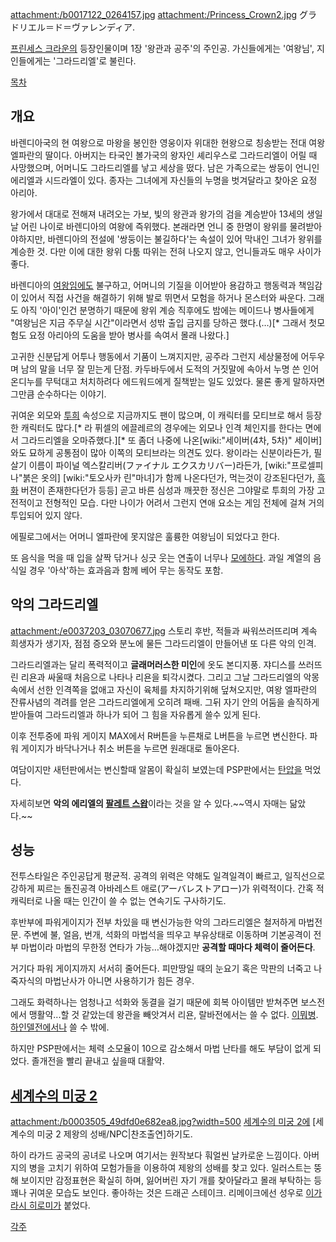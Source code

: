 attachment:/b0017122_0264157.jpg
attachment:/Princess_Crown2.jpg
グラドリエル＝ド＝ヴァレンディア.

[[프린세스 크라운]]의 등장인물이며 1장 '왕관과 공주'의 주인공. 가신들에게는 '여왕님', 지인들에게는 '그라드리엘'로 불린다.

[[목차]]

== 개요 ==
바렌디아국의 현 여왕으로 마왕을 봉인한 영웅이자 위대한 현왕으로 칭송받는 전대 여왕 엘파란의 딸이다. 아버지는 타국인 볼가국의 왕자인 셰리우스로 그라드리엘이 어릴 때 사망했으며, 어머니도 그라드리엘를 낳고 세상을 떴다. 남은 가족으로는 쌍둥이 언니인 에리엘과 시드라엘이 있다. 종자는 그녀에게 자신들의 누명을 벗겨달라고 찾아온 요정 아리아.

왕가에서 대대로 전해져 내려오는 가보, 빛의 왕관과 왕가의 검을 계승받아 13세의 생일날 어린 나이로 바렌디아의 여왕에 즉위했다. 본래라면 언니 중 한명이 왕위를 물려받아야하지만, 바렌디아의 전설에 '쌍둥이는 불길하다'는 속설이 있어 막내인 그녀가 왕위를 계승한 것. 다만 이에 대한 왕위 다툼 따위는 전혀 나오지 않고, 언니들과도 매우 사이가 좋다.

바렌디아의 [[여왕]]임에도 불구하고, 어머니의 기질을 이어받아 용감하고 행동력과 책임감이 있어서 직접 사건을 해결하기 위해 발로 뛰면서 모험을 하거나 몬스터와 싸운다. 그래도 아직 '아이'인건 분명하기 때문에 왕위 계승 직후에도 밤에는 메이드나 병사들에게 "여왕님은 지금 주무실 시간"이라면서 성밖 출입 금지를 당하곤 했다.(…)[*  그래서 첫모험도 요정 아리아의 도움을 받아 병사를 속여서 몰래 나왔다.]

고귀한 신분답게 어투나 행동에서 기품이 느껴지지만, 공주라 그런지 세상물정에 어두우며 남의 말을 너무 잘 믿는게 단점. 카두바두에서 도적의 거짓말에 속아서 누명 쓴 인어 온디누를 무턱대고 처치하려다 에드워드에게 질책받는 일도 있었다. 물론 좋게 말하자면 그만큼 순수하다는 이야기.

귀여운 외모와 [[투희]] 속성으로 지금까지도 팬이 많으며, 이 캐릭터를 모티브로 해서 등장한 캐릭터도 많다.[* 라 퓌셀의 에끌레르의 경우에는 외모나 인격 체인지를 한다는 면에서 그라드리엘을 오마쥬했다.][* 또 좀더 나중에 나온[wiki:"세이버(4차, 5차)" 세이버]와도 묘하게 공통점이 많아 이쪽의 모티브라는 의견도 있다. 왕이라는 신분이라든가, 필살기 이름이 파이널 엑스칼리버(ファイナル エクスカリバー)라든가, [wiki:"프로셀피나"붉은 옷의] [wiki:"토오사카 린"마녀]가 함께 나온다던가, 먹는것이 강조된다던가, [[흑화]] 버젼이 존재한다던가 등등] 곧고 바른 심성과 깨끗한 정신은 그야말로 투희의 가장 고전적이고 전형적인 모습. 다만 나이가 어려서 그런지 연애 요소는 게임 전체에 걸쳐 거의 투입되어 있지 않다.

에필로그에서는 어머니 엘파란에 못지않은 훌륭한 여왕님이 되었다고 한다.

또 음식을 먹을 때 입을 살짝 닦거나 싱긋 웃는 연출이 너무나 [[모에]]하다. 과일 계열의 음식일 경우 '아삭'하는 효과음과 함께 베어 무는 동작도 포함.

== 악의 그라드리엘 ==
attachment:/e0037203_03070677.jpg
스토리 후반, 적들과 싸워쓰러뜨리며 계속 희생자가 생기자, 점점 증오와 분노에 물든 그라드리엘이 만들어낸 또 다른 악의 인격. 

그라드리엘과는 달리 폭력적이고 '''글래머러스한 미인'''에 옷도 본디지풍. 쟈디스를 쓰러뜨린 리욘과 싸울때 처음으로 나타나 리욘을 퇴각시켰다. 그리고 그날 그라드리엘의 악몽 속에서 선한 인격쪽을 없애고 자신이 육체를 차지하기위해 덮쳐오지만, 여왕 엘파란의 잔류사념의 격려를 얻은 그라드리엘에게 오히려 패배. 그뒤 자기 안의 어둠을 솔직하게 받아들여 그라드리엘과 하나가 되어 그 힘을 자유롭게 쓸수 있게 된다. 

이후 전투중에 파워 게이지 MAX에서 R버튼을 누른채로 L버튼을 누르면 변신한다. 파워 게이지가 바닥나거나 취소 버튼을 누르면 원래대로 돌아온다.

여담이지만 새턴판에서는 변신할때 알몸이 확실히 보였는데 PSP판에서는 [[탄압]]을 먹었다.

자세히보면 '''악의 에리엘의 [[팔레트 스왑]]'''이라는 것을 알 수 있다.~~역시 자매는 닮았다.~~

== 성능 ==
전투스타일은 주인공답게 평균적. 공격의 위력은 약해도 일격일격이 빠르고, 일직선으로 강하게 찌르는 돌진공격 아바레스트 애로(アーバレストアロー)가 위력적이다. 간혹 적캐릭터로 나올 때는 인간이 쓸 수 없는 연속기도 구사하기도. 

후반부에 파워게이지가 전부 차있을 때 변신가능한 악의 그라드리엘은 철저하게 마법전문. 주변에 불, 얼음, 번개, 석화의 마법석을 띄우고 부유상태로 이동하며 기본공격이 전부 마법이라 마법의 무한정 연타가 가능…해야겠지만 '''공격할 때마다 체력이 줄어든다'''. 

거기다 파워 게이지까지 서서히 줄어든다. 피만땅일 때의 눈요기 혹은 막판의 너죽고 나죽자식의 마법난사가 아니면 사용하기가 힘든 경우. 

그래도 화력하나는 엄청나고 석화와 동결을 걸기 때문에 회복 아이템만 받쳐주면 보스전에서 맹활약...할 것 같았는데 왕관을 빼앗겨서 리욘, 랄바전에서는 쓸 수 없다. [[이뭐병]]. [[하인델]]전에서나 쓸 수 밖에.

하지만 PSP판에서는 체력 소모율이 10으로 감소해서 마법 난타를 해도 부담이 없게 되었다. 졸개전을 빨리 끝내고 싶을때 대활약.

== [[세계수의 미궁 2]] ==
attachment:/b0003505_49dfd0e682ea8.jpg?width=500
[[세계수의 미궁 2]]에 [세계수의 미궁 2 제왕의 성배/NPC|찬조출연]하기도.

하이 라가드 공국의 공녀로 나오며 여기서는 원작보다 훠얼씬 날카로운 느낌이다. 아버지의 병을 고치기 위하여 모험가들을 이용하여 제왕의 성배를 찾고 있다. 일러스트는 뚱해 보이지만 감정표현은 확실히 하며, 잃어버린 자기 개를 찾아달라고 몰래 부탁하는 등 꽤나 귀여운 모습도 보인다. 좋아하는 것은 드래곤 스테이크. 리메이크에선 성우로 [[이가라시 히로미]]가 붙었다.

[[각주]]
